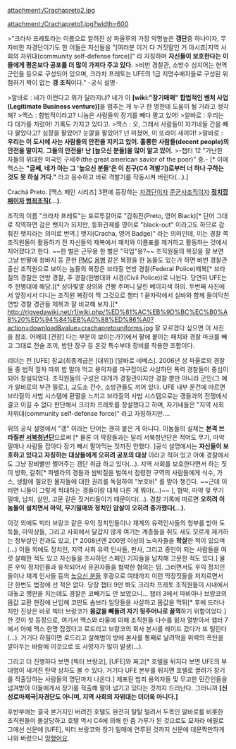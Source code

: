 attachment:/Crachapreto2.jpg

attachment:/Crachapreto1.jpg?width=600


>"크라차 프레토라는 이름으로 알려진 상 파울루의 가장 악명높은 '''갱단'''중 하나이자, 무자비한 자경단이기도 한 이들은 자신들을 "[여러분 이거 다 거짓말인 거 아시죠|지역 사회의 자위대(community self-defense force)]" 라 자칭하며 '''자신들이 보호한다는 이들에게 평온보다 공포를 더 많이 가져다 주고 있다.'''
>비번 경찰관, 소방수 심지어는 현역 군인들 등으로 구성되어 있으며, 크라차 프레토는 UFE의 1급 지명수배자들로 구성된 위험하기 짝이 없는 '''갱 조직'''이다." -공식 설명-


>알바로 : 네가 이런다고 뭐가 달라지냐? 네가 이 '''[wiki:"장기매매" 합법적인 벤처 사업(Legitimate Business venture)]'''을 멈추는 게 누구 한 명한테 도움이 될 거라고 생각해?
>맥스 : 합법적이라고? 니놈은 사람들의 장기를 빼다 팔고 있어!
>알바로 : 우리는 다 대가를 치렀어! 기록도 가지고 있다고.
>맥스 : 오, 그래서 사람들이 자기네들 간을 빼다 팔았다고? 심장을 팔았어? 눈깔을 팔았어? 넌 미쳤어, 이 또라이 새끼야!
>알바로 : '''우리는 이 도시에 사는 사람들의 안전을 지키고 있어. 훌륭한 사람들(decent people)의 안전을 말이지. 그들의 안전을! 난 [높으신 분들]을 많이 알고 있어.'''
>-챕터 12 "가난한 자들의 위대한 미국인 구세주(the great american savior of the poor)" 중.-
[* 이에 맥스는 '''"글쎄, 네가 아는 그 '높으신 분들'은 이 친구(C4 격발기)로부터 너 하나 구하는 것도 못 하실 거다."''' 라고 응수하고 바로 격발기를 작동시켜 버린다(...).]



Crachá Preto. [맥스 페인 시리즈] 3편에 등장하는 [[자경단]]이자 [[준군사조직]]이자 '''[[정치깡패]]이자 [[범죄조직]](...).'''


조직의 이름 "크라차 프레토"는 포르투갈어로 "감춰진(Preto, 영어 Black)[* 단어 그대로 직역하면 검은 뱃지가 되지만, 등화관제를 영어로 "black-out" 이라고도 하므로 감춰진 뱃지라는 의미로 번역.] 뱃지(Cracha,  영어 Badge)" 라는 의미인데, 이는 경찰 쪽 조직원들이 활동하기 전 자신들의 제복에서 패치와 이름표를 제거하고 활동하는 것에서 지어졌다고 한다. ~~한 벌은 근무용 한 벌은 "작업"용?~~ 조직원들의 복장을 잘 보면 그냥 반팔에 청바지 등 흔한 [[PMC]] [[용병]] 같은 복장을 한 놈들도 있는가 하면 비번 경찰관 출신 조직원으로 보이는 놈들의 복장은 브라질 연방 경찰(Federal Police)제복[* 브라질의 경찰은 연방 경찰, 주 경찰(헌병대와 시경(Civil Police))로 나뉜다. 당연히 UFE는 주 헌병대에 해당.][* 상아빛깔 상의와 건빵 주머니 달린 베이지색 하의. 두번째 사진에서 앞장서서 다니는 조직원 복장이 딱 그것으로 챕터 1 끝자락에서 실바와 함께 들이닥친 연방 경찰 경관들 제복과 잘 비교해 보자.][* http://rigvedawiki.net/r1/wiki.php/%ED%81%AC%EB%9D%BC%EC%B0%A8%20%ED%94%84%EB%A0%88%ED%86%A0?action=download&value=crachapretouniforms.jpg  잘 모르겠다 싶으면 이 사진을 참조. 어깨의 [견장] 다는 부분이 보이는가?]에서 팔에 붙이는 패치와 경찰 마크를 빼고 그대로 전술 조끼, 방탄 장구 등 온갖 특수부대 장비를 착용한 조합이다. 

리더는 전 [UFE] 장교(최종계급은 [대위]) [알바로 네베스]. 2006년 상 파울로의 경찰들 중 법적 절차 따위 밥 말아 먹고 용의자를 마구잡이로 사살하던 폭력 경찰들이 중심이 되어 창설되었다. 조직원들의 구성은 대개가 경찰관이지만 경찰 뿐만 아니라 군인(그 예가 알바로의 부관 밀로.), 교도소 간수, 소방관들도 끼어 있다. UFE 내부 문건에 따르면 브라질의 사법 시스템에 환멸을 느끼고 브라질의 사법 시스템으로는 갱들과의 전쟁에서 결코 이길 수 없다 판단해서 크라차 프레토를 창설했다고 하며, 자기네들은  "지역 사회 자위대(community self-defense force)" 라고 자칭하지만....

위의 공식 설명에서 "갱" 이라는 단어는 괜히 붙은 게 아니다. 이놈들의 실체는 '''본격 브라질판 [[서북청년단]]'''으로써 [* 물론 이 막장들과는 달리 서북청년단은 적어도 무기, 마약 밀매나 사람들 잡아다 장기 빼서 팔아먹는 짓까진 안했다. ]공식 설명에서는 '''자신들이 보호하고 있다고 자칭하는 대상들에게 오히려 공포의 대상''' 이라고 적혀 있고 아예 경찰에서도 그냥 장비빨만 쩔어주는 갱단 취급 하고 있다(...). 지역 사회를 보호한다면서 하는 짓이 방화, 갈취[* 파벨라의 갱들과 쌈박질을 벌여서 점령한 구역의 사람들에게 식수, 가스, 생활에 필요한 물자들에 대한 권리를 독점하여 "보호비" 를 받아 챙긴다. ~~근데 이러면 니들이 그렇게 적대하는 갱들이랑 대체 다른 게 뭐야(...)~~ ], 협박, 마약 및 무기 밀매, 납치, 살인, 고문 같은 짓거리들이기 때문이다(...). 경찰 기록에 따르면 '''오히려 이놈들이 설치면서 마약, 무기밀매와 정치인 암살이 오히려 증가했다(...).''' 

이것 외에도 빅터 브랑코 같은 우익 정치인들이나 재계의 유력인사들의 청부를 받아 도둑들, 마약상들, 그리고 사회에서 달갑지 않게 여기는 계층들을 쥐도 새도 모르게 제거하는  청부살인 전과도 있고, [* 2008년엔 200명 이상의 노숙자들을 '''학살'''한 적이 있으며(...) 이들 외에도 정치인, 지역 사회 유력 인사들, 판사, 그리고 증인이 되는 사람들을 여럿 살해한 적도 있고 자신들을 조사하던 스페인 기자들을 납치해 고문한 적도 있다.] 물론 우익 정치인들과 유착되어서 유권자들을 협박한 혐의는 덤. 그러면서도 우익 정치인들이나 재계 인사들 등의 [[높으신 분들]] 후광으로 여태까지 이런 막장짓들을 저지르면서 단 한번도 법정에 선 적은 없다. 당장 챕터 9만 봐도 크라차 프레토 조직원들이 시내에서 대놓고 깽판을 치는데도 경찰은 코빼기도 안 보였으니... 챕터 3에서 파비아나 브랑코의 몸값 교환 현장에 난입해 코만도 솜브라 일당들을 사살하고 몸값을 먹튀[* 후에 드러나지만 진상은 바로 빅터 브랑코가 '''몸값을 빼돌려 자기 뒷주머니로 꿀꺽'''하기 위함이었다.]한 것이 첫 등장으로, 여기서 맥스와 라울에 의해 조직원들 다수를 잃자 열받아서 챕터 7에서 아예 맥스 한명 잡겠다고 로드리고 브랑코의 회사 본사를 레이드 갔다가 또 털린다(...). 거기다 하필이면 로드리고 살해범이 방에 본사를 통째로 날려먹을 위력의 폭탄을 깔아두는 바람에 이것으로 또 사망자가 많이 발생(...).

그리고 더 진행하다 보면 [빅터 브랑코], [UFE]와 짜고[* 호텔을 뒤지다 보면 UFE의 부대명이 새겨진 탄약 상자도 볼 수 있다. 거기다 UFE 본부를 뒤지면 호텔로 끌려가 장기를 적출당하는 사람들의 명단까지 나온다.] 체포된 범죄 용의자들 및 무고한 민간인들을 넘겨받아 이들에게서 장기를 적출해 팔아 넘기고 있다는 것까지 드러난다. 그러니까 '''[신성로마제국|자경단도 아니며, 지역 사회의 자위대는 더더욱 아니다.]'''

후반부에는 결국 본거지인 버려진 호텔도 완전히 탈탈 털려서 두목인 알바로를 비롯한 조직원들이 몰살당하고 호텔 역시 C4에 의해 한 줌 가루가 된 것으로도 모자라 에필로그에선 신문에 [UFE], 빅터 브랑코와 장기 밀매에 연루된 것까지 신문에 대문짝만하게 나와 버렸으니 [[망했어요]].
